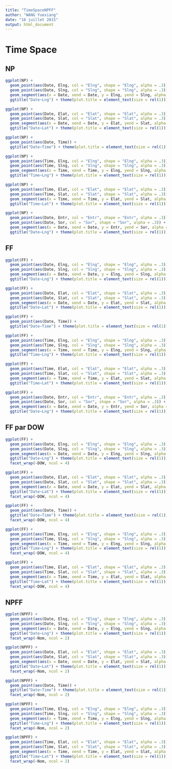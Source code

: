 ```yaml
---
title: "TimeSpaceNPFF"
author: "WANG Yuexiang"
date: "16 juillet 2015"
output: html_document
---
```


# Time Space
## NP
```r
ggplot(NP) +
  geom_point(aes(Date, Elng, col = "Elng", shape = "Elng", alpha = .3)) +
  geom_point(aes(Date, Slng, col = "Slng", shape = "Slng", alpha = .3)) +
  geom_segment(aes(x = Date, xend = Date, y = Elng, yend = Slng, alpha = .2)) +
  ggtitle("Date~Lng") + theme(plot.title = element_text(size = rel(1)))

ggplot(NP) +
  geom_point(aes(Date, Elat, col = "Elat", shape = "Elat", alpha = .3)) +
  geom_point(aes(Date, Slat, col = "Slat", shape = "Slat", alpha = .3)) +
  geom_segment(aes(x = Date, xend = Date, y = Elat, yend = Slat, alpha = .2)) +
  ggtitle("Date~Lat") + theme(plot.title = element_text(size = rel(1)))

ggplot(NP) +
  geom_point(aes(Date, Time)) +
  ggtitle("Date~Time") + theme(plot.title = element_text(size = rel(1)))

ggplot(NP) +
  geom_point(aes(Time, Elng, col = "Elng", shape = "Elng", alpha = .3)) +
  geom_point(aes(Time, Slng, col = "Slng", shape = "Slng", alpha = .3)) +
  geom_segment(aes(x = Time, xend = Time, y = Elng, yend = Slng, alpha = .2)) +
  ggtitle("Time~Lng") + theme(plot.title = element_text(size = rel(1)))

ggplot(NP) +
  geom_point(aes(Time, Elat, col = "Elat", shape = "Elat", alpha = .3)) +
  geom_point(aes(Time, Slat, col = "Slat", shape = "Slat", alpha = .3)) +
  geom_segment(aes(x = Time, xend = Time, y = Elat, yend = Slat, alpha = .2)) +
  ggtitle("Time~Lat") + theme(plot.title = element_text(size = rel(1)))
```


```r
ggplot(NP) +
  geom_point(aes(Date, Entr, col = "Entr", shape = "Entr", alpha = .3)) +
  geom_point(aes(Date, Sor, col = "Sor", shape = "Sor", alpha = .3)) +
  geom_segment(aes(x = Date, xend = Date, y = Entr, yend = Sor, alpha = .2)) +
  ggtitle("Date~Lng") + theme(plot.title = element_text(size = rel(1)))
```


## FF
```r
ggplot(FF) +
  geom_point(aes(Date, Elng, col = "Elng", shape = "Elng", alpha = .3)) +
  geom_point(aes(Date, Slng, col = "Slng", shape = "Slng", alpha = .3)) +
  geom_segment(aes(x = Date, xend = Date, y = Elng, yend = Slng, alpha = .2)) +
  ggtitle("Date~Lng") + theme(plot.title = element_text(size = rel(1)))

ggplot(FF) +
  geom_point(aes(Date, Elat, col = "Elat", shape = "Elat", alpha = .3)) +
  geom_point(aes(Date, Slat, col = "Slat", shape = "Slat", alpha = .3)) +
  geom_segment(aes(x = Date, xend = Date, y = Elat, yend = Slat, alpha = .2)) +
  ggtitle("Date~Lat") + theme(plot.title = element_text(size = rel(1)))

ggplot(FF) +
  geom_point(aes(Date, Time)) +
  ggtitle("Date~Time") + theme(plot.title = element_text(size = rel(1)))

ggplot(FF) +
  geom_point(aes(Time, Elng, col = "Elng", shape = "Elng", alpha = .3)) +
  geom_point(aes(Time, Slng, col = "Slng", shape = "Slng", alpha = .3)) +
  geom_segment(aes(x = Time, xend = Time, y = Elng, yend = Slng, alpha = .2)) +
  ggtitle("Time~Lng") + theme(plot.title = element_text(size = rel(1)))

ggplot(FF) +
  geom_point(aes(Time, Elat, col = "Elat", shape = "Elat", alpha = .3)) +
  geom_point(aes(Time, Slat, col = "Slat", shape = "Slat", alpha = .3)) +
  geom_segment(aes(x = Time, xend = Time, y = Elat, yend = Slat, alpha = .2)) +
  ggtitle("Time~Lat") + theme(plot.title = element_text(size = rel(1)))
```

```r
ggplot(FF) +
  geom_point(aes(Date, Entr, col = "Entr", shape = "Entr", alpha = .3)) +
  geom_point(aes(Date, Sor, col = "Sor", shape = "Sor", alpha = .3)) +
  geom_segment(aes(x = Date, xend = Date, y = Entr, yend = Sor, alpha = .2)) +
  ggtitle("Date~Lng") + theme(plot.title = element_text(size = rel(1)))
```

## FF par DOW
```r
ggplot(FF) +
  geom_point(aes(Date, Elng, col = "Elng", shape = "Elng", alpha = .3)) +
  geom_point(aes(Date, Slng, col = "Slng", shape = "Slng", alpha = .3)) +
  geom_segment(aes(x = Date, xend = Date, y = Elng, yend = Slng, alpha = .2)) +
  ggtitle("Date~Lng") + theme(plot.title = element_text(size = rel(1))) +
  facet_wrap(~DOW, ncol = 4)

ggplot(FF) +
  geom_point(aes(Date, Elat, col = "Elat", shape = "Elat", alpha = .3)) +
  geom_point(aes(Date, Slat, col = "Slat", shape = "Slat", alpha = .3)) +
  geom_segment(aes(x = Date, xend = Date, y = Elat, yend = Slat, alpha = .2)) +
  ggtitle("Date~Lat") + theme(plot.title = element_text(size = rel(1)))+
  facet_wrap(~DOW, ncol = 4)

ggplot(FF) +
  geom_point(aes(Date, Time)) +
  ggtitle("Date~Time") + theme(plot.title = element_text(size = rel(1)))+
  facet_wrap(~DOW, ncol = 4)

ggplot(FF) +
  geom_point(aes(Time, Elng, col = "Elng", shape = "Elng", alpha = .3)) +
  geom_point(aes(Time, Slng, col = "Slng", shape = "Slng", alpha = .3)) +
  geom_segment(aes(x = Time, xend = Time, y = Elng, yend = Slng, alpha = .2)) +
  ggtitle("Time~Lng") + theme(plot.title = element_text(size = rel(1)))+
  facet_wrap(~DOW, ncol = 4)

ggplot(FF) +
  geom_point(aes(Time, Elat, col = "Elat", shape = "Elat", alpha = .3)) +
  geom_point(aes(Time, Slat, col = "Slat", shape = "Slat", alpha = .3)) +
  geom_segment(aes(x = Time, xend = Time, y = Elat, yend = Slat, alpha = .2)) +
  ggtitle("Time~Lat") + theme(plot.title = element_text(size = rel(1)))+
  facet_wrap(~DOW, ncol = 4)
```



## NPFF
```r
ggplot(NPFF) +
  geom_point(aes(Date, Elng, col = "Elng", shape = "Elng", alpha = .3)) +
  geom_point(aes(Date, Slng, col = "Slng", shape = "Slng", alpha = .3)) +
  geom_segment(aes(x = Date, xend = Date, y = Elng, yend = Slng, alpha = .2)) +
  ggtitle("Date~Lng") + theme(plot.title = element_text(size = rel(1))) +
  facet_wrap(~Nom, ncol = 2)

ggplot(NPFF) +
  geom_point(aes(Date, Elat, col = "Elat", shape = "Elat", alpha = .3)) +
  geom_point(aes(Date, Slat, col = "Slat", shape = "Slat", alpha = .3)) +
  geom_segment(aes(x = Date, xend = Date, y = Elat, yend = Slat, alpha = .2)) +
  ggtitle("Date~Lat") + theme(plot.title = element_text(size = rel(1)))+
  facet_wrap(~Nom, ncol = 2)

ggplot(NPFF) +
  geom_point(aes(Date, Time)) +
  ggtitle("Date~Time") + theme(plot.title = element_text(size = rel(1)))+
  facet_wrap(~Nom, ncol = 2)

ggplot(NPFF) +
  geom_point(aes(Time, Elng, col = "Elng", shape = "Elng", alpha = .3)) +
  geom_point(aes(Time, Slng, col = "Slng", shape = "Slng", alpha = .3)) +
  geom_segment(aes(x = Time, xend = Time, y = Elng, yend = Slng, alpha = .2)) +
  ggtitle("Time~Lng") + theme(plot.title = element_text(size = rel(1)))+
  facet_wrap(~Nom, ncol = 2)

ggplot(NPFF) +
  geom_point(aes(Time, Elat, col = "Elat", shape = "Elat", alpha = .3)) +
  geom_point(aes(Time, Slat, col = "Slat", shape = "Slat", alpha = .3)) +
  geom_segment(aes(x = Time, xend = Time, y = Elat, yend = Slat, alpha = .2)) +
  ggtitle("Time~Lat") + theme(plot.title = element_text(size = rel(1)))+
  facet_wrap(~Nom, ncol = 2)
```